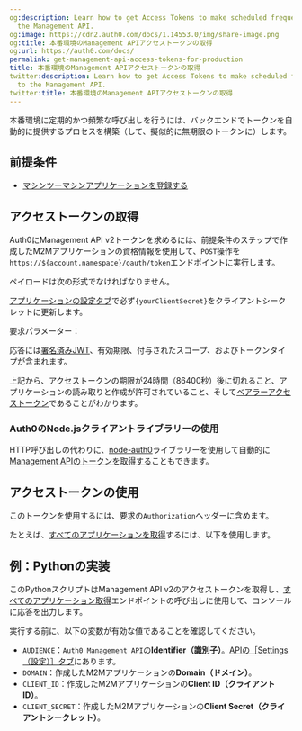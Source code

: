 ```yaml
---
og:description: Learn how to get Access Tokens to make scheduled frequent calls to
  the Management API.
og:image: https://cdn2.auth0.com/docs/1.14553.0/img/share-image.png
og:title: 本番環境のManagement APIアクセストークンの取得
og:url: https://auth0.com/docs/
permalink: get-management-api-access-tokens-for-production
title: 本番環境のManagement APIアクセストークンの取得
twitter:description: Learn how to get Access Tokens to make scheduled frequent calls
  to the Management API.
twitter:title: 本番環境のManagement APIアクセストークンの取得
---
```


本番環境に定期的かつ頻繁な呼び出しを行うには、バックエンドでトークンを自動的に提供するプロセスを構築（して、擬似的に無期限のトークンに）します。

## 前提条件

* [マシンツーマシンアプリケーションを登録する](/get-started/create-apps/machine-to-machine-apps)

## アクセストークンの取得

Auth0にManagement API v2トークンを求めるには、前提条件のステップで作成したM2Mアプリケーションの資格情報を使用して、`POST`操作を`https://${account.namespace}/oauth/token`エンドポイントに実行します。

ペイロードは次の形式でなければなりません。



[アプリケーションの設定タブ](%24%7Bmanage_url%7D/#/applications/%24%7Baccount.clientId%7D/settings)で必ず``{yourClientSecret}``をクライアントシークレットに更新します。

要求パラメーター：





応答には[署名済みJWT](/security/tokens/json-web-tokens)、有効期限、付与されたスコープ、およびトークンタイプが含まれます。



上記から、アクセストークンの期限が24時間（86400秒）後に切れること、アプリケーションの読み取りと作成が許可されていること、そして[ベアラーアクセストークン](https://tools.ietf.org/html/rfc6750)であることがわかります。

### Auth0のNode.jsクライアントライブラリーの使用

HTTP呼び出しの代わりに、[node-auth0](https://www.npmjs.com/package/auth0)ライブラリーを使用して自動的に[Management APIのトークンを取得する](https://www.npmjs.com/package/auth0#user-content-management-api-client)こともできます。

## アクセストークンの使用

このトークンを使用するには、要求の`Authorization`ヘッダーに含めます。



たとえば、[すべてのアプリケーションを取得](/api/management/v2#!/Clients/get_clients)するには、以下を使用します。



## 例：Pythonの実装

このPythonスクリプトはManagement API v2のアクセストークンを取得し、[すべてのアプリケーション取得](/api/management/v2#!/Clients/get_clients)エンドポイントの呼び出しに使用して、コンソールに応答を出力します。

実行する前に、以下の変数が有効な値であることを確認してください。

* `AUDIENCE`：`Auth0 Management API`の**Identifier（識別子）**。[APIの［Settings（設定）］タブ](%24%7Bmanage_url%7D/#/apis)にあります。
* `DOMAIN`：作成したM2Mアプリケーションの**Domain（ドメイン）**。
* `CLIENT_ID`：作成したM2Mアプリケーションの**Client ID（クライアントID）**。
* `CLIENT_SECRET`：作成したM2Mアプリケーションの**Client Secret（クライアントシークレット）**。